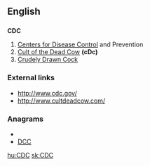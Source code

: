 ==English==

==={{initialism}}===
'''CDC'''

# [[Centers for Disease Control]] and Prevention
# [[Cult of the Dead Cow]] '''(cDc)'''
# [[Crudely Drawn Cock]]

===External links===
* http://www.cdc.gov/
* http://www.cultdeadcow.com/

===Anagrams===
* {{alphagram|[[CCD#English|CCD]]}} 
* [[DCC#English|DCC]]


[[hu:CDC]]
[[sk:CDC]]